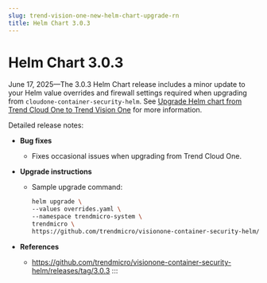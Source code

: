 ```yaml
---
slug: trend-vision-one-new-helm-chart-upgrade-rn
title: Helm Chart 3.0.3
---
```

# Helm Chart 3.0.3

June 17, 2025—The 3.0.3 Helm Chart release includes a minor update to your Helm value overrides and firewall settings required when upgrading from `cloudone-container-security-helm`. See [Upgrade Helm chart from Trend Cloud One to Trend Vision One](upgrade-helm-cloud-one.mdx) for more information.

Detailed release notes:

- **Bug fixes**

  - Fixes occasional issues when upgrading from Trend Cloud One.

- **Upgrade instructions**
  - Sample upgrade command:

    ```bash
    helm upgrade \
    --values overrides.yaml \
    --namespace trendmicro-system \
    trendmicro \
    https://github.com/trendmicro/visionone-container-security-helm/archive/3.0.3.tar.gz
    ```

- **References**

  - <https://github.com/trendmicro/visionone-container-security-helm/releases/tag/3.0.3>
:::
